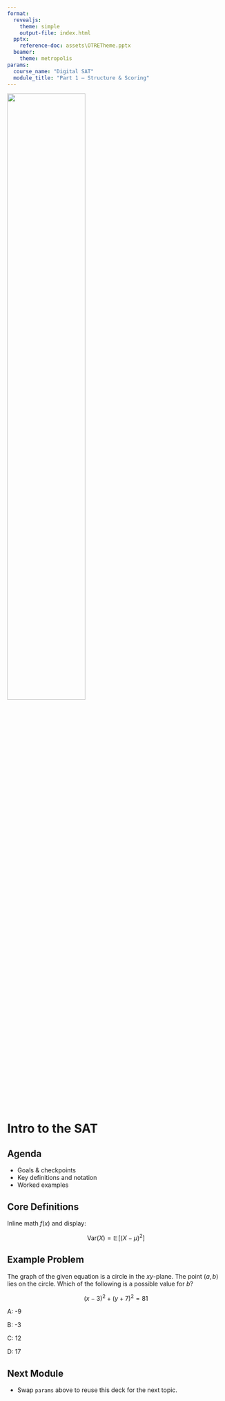 ```yaml
---
format:
  revealjs:
    theme: simple
    output-file: index.html
  pptx:
    reference-doc: assets\OTRETheme.pptx
  beamer:
    theme: metropolis
params:
  course_name: "Digital SAT"
  module_title: "Part 1 – Structure & Scoring"
---
```


![](assets/OTRELogoTransWAdd.png){width="60%"}

# Intro to the SAT

## Agenda

- Goals & checkpoints
- Key definitions and notation
- Worked examples

## Core Definitions

Inline math $f(x)$ and display:

$$
\mathrm{Var}(X)=\mathbb{E}\!\left[(X-\mu)^2\right]
$$

## Example Problem

```{=latex}
\begin{question}
The graph of the given equation is a circle in the \(xy\)-plane. The point \( (a, b) \) lies on the circle. Which of the following is a possible value for \( b \)?

\[
(x - 3)^2 + (y + 7)^2 = 81
\]


    \choice{\( -9 \)}
    \choice{\( -3 \)}
    \correctchoice{\( 12 \)} % Correct Answer
    \choice{\( 17 \)}

\end{question}
```

The graph of the given equation is a circle in the $xy$-plane. The point $(a, b)$ lies on the circle. Which of the following is a possible value for $b$?

$$
(x - 3)^2 + (y + 7)^2 = 81
$$

A: -9

B: -3

C: 12

D: 17

## Next Module

- Swap `params` above to reuse this deck for the next topic.
